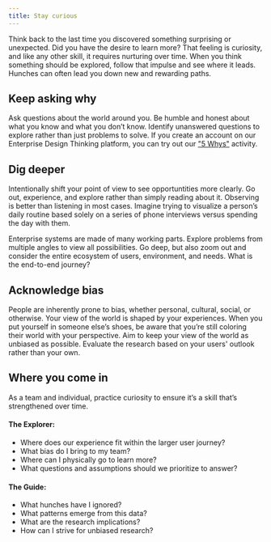 ```yaml
---
title: Stay curious
---
```


<PageDescription>

Think back to the last time you discovered something surprising or unexpected. Did you have the desire to learn more? That feeling is curiosity, and like any other skill, it requires nurturing over time. When you think something should be explored, follow that impulse and see where it leads. Hunches can often lead you down new and rewarding paths.

</PageDescription>

## Keep asking why

Ask questions about the world around you. Be humble and honest about what you know and what you don’t know. Identify unanswered questions to explore rather than just problems to solve. If you create an account on our Enterprise Design Thinking platform, you can try out our <a href="https://www.ibm.com/design/thinking/topic/Practitioner/User_Outcomes/01/01/01/6" target="_blank" rel="noopener">"5 Whys"</a> activity.

## Dig deeper

Intentionally shift your point of view to see opportuntities more clearly. Go out, experience, and explore rather than simply reading about it. Observing is better than listening in most cases. Imagine trying to visualize a person’s daily routine based solely on a series of phone interviews versus spending the day with them.

Enterprise systems are made of many working parts. Explore problems from multiple angles to view all possibilities. Go deep, but also zoom out and consider the entire ecosystem of users, environment, and needs. What is the end-to-end journey?

## Acknowledge bias

People are inherently prone to bias, whether personal, cultural, social, or otherwise. Your view of the world is shaped by your experiences. When you put yourself in someone else’s shoes, be aware that you’re still coloring their world with your perspective. Aim to keep your view of the world as unbiased as possible. Evaluate the research based on your users' outlook rather than your own.

## Where you come in

As a team and individual, practice curiosity to ensure it’s a skill that’s strengthened over time.

#### The Explorer:

- Where does our experience fit within the larger user journey?
- What bias do I bring to my team?
- Where can I physically go to learn more?
- What questions and assumptions should we prioritize to answer?

#### The Guide:

- What hunches have I ignored?
- What patterns emerge from this data?
- What are the research implications?
- How can I strive for unbiased research?
